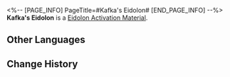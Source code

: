 <%-- [PAGE_INFO]
PageTitle=#Kafka's Eidolon#
[END_PAGE_INFO] --%>
{{Item Infobox
|id          = 11005
|image       = Item Kafka's Eidolon.png
|type        = Eidolon Activation Material
|invCategory = 
|rarity      = 5
|effect      = 
|description = Material for raising Kafka's Eidolon Level.
}}
'''Kafka's Eidolon''' is a [[Eidolon Activation Material]].

==Other Languages==
{{Other Languages
|en   = Kafka's Eidolon
|zhs  = 【卡芙卡】的星魂
|zht  = 【卡芙卡】的星魂
|ja   = 「カフカ」の星魂
|ko   = [카프카]의 성혼
|es   = Eidolon de Kafka
|fr   = Eidolon de Kafka
|ru   = Эйдолон Кафки
|th   = Eidolon ของ Kafka
|vi   = Tinh Hồn Kafka
|de   = Kafkas Eidolon
|id   = Kafka's Eidolon
|pt   = Eidolon de Kafka
}}

==Change History==
{{Change History|1.0}}